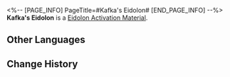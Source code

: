 <%-- [PAGE_INFO]
PageTitle=#Kafka's Eidolon#
[END_PAGE_INFO] --%>
{{Item Infobox
|id          = 11005
|image       = Item Kafka's Eidolon.png
|type        = Eidolon Activation Material
|invCategory = 
|rarity      = 5
|effect      = 
|description = Material for raising Kafka's Eidolon Level.
}}
'''Kafka's Eidolon''' is a [[Eidolon Activation Material]].

==Other Languages==
{{Other Languages
|en   = Kafka's Eidolon
|zhs  = 【卡芙卡】的星魂
|zht  = 【卡芙卡】的星魂
|ja   = 「カフカ」の星魂
|ko   = [카프카]의 성혼
|es   = Eidolon de Kafka
|fr   = Eidolon de Kafka
|ru   = Эйдолон Кафки
|th   = Eidolon ของ Kafka
|vi   = Tinh Hồn Kafka
|de   = Kafkas Eidolon
|id   = Kafka's Eidolon
|pt   = Eidolon de Kafka
}}

==Change History==
{{Change History|1.0}}